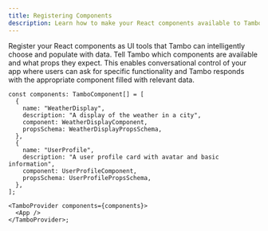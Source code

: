 ```yaml
---
title: Registering Components
description: Learn how to make your React components available to Tambo.
---
```


Register your React components as UI tools that Tambo can intelligently choose and populate with data. Tell Tambo which components are available and what props they expect. This enables conversational control of your app where users can ask for specific functionality and Tambo responds with the appropriate component filled with relevant data.

```tsx
const components: TamboComponent[] = [
  {
    name: "WeatherDisplay",
    description: "A display of the weather in a city",
    component: WeatherDisplayComponent,
    propsSchema: WeatherDisplayPropsSchema,
  },
  {
    name: "UserProfile",
    description: "A user profile card with avatar and basic information",
    component: UserProfileComponent,
    propsSchema: UserProfilePropsSchema,
  },
];

<TamboProvider components={components}>
  <App />
</TamboProvider>;
```


<LearnMore
  title="More about registering components"
  description="Learn how to register components with tambo"
  href="/docs/concept-details/registering-components"
/>
